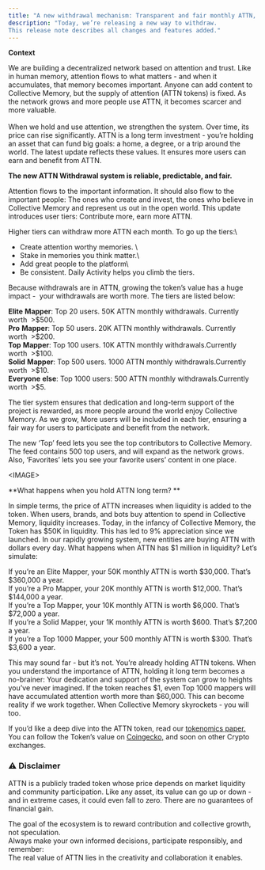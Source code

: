```yaml
---
title: "A new withdrawal mechanism: Transparent and fair monthly ATTN, according to your contribution. "
description: "Today, we’re releasing a new way to withdraw.
This release note describes all changes and features added."
---
```


**Context**

We are building a decentralized network based on attention and trust. Like in human memory, attention flows to what matters - and when it accumulates, that memory becomes important. Anyone can add content to Collective Memory, but the supply of attention (ATTN tokens) is fixed. As the network grows and more people use ATTN, it becomes scarcer and more valuable.\
\
When we hold and use attention, we strengthen the system. Over time, its price can rise significantly. ATTN is a long term investment - you’re holding an asset that can fund big goals: a home, a degree, or a trip around the world. The latest update reflects these values. It ensures more users can earn and benefit from ATTN. 

**The new ATTN Withdrawal system is reliable, predictable, and fair.**

Attention flows to the important information. It should also flow to the important people: The ones who create and invest, the ones who believe in Collective Memory and represent us out in the open world. This update introduces user tiers: Contribute more, earn more ATTN.

Higher tiers can withdraw more ATTN each month. To go up the tiers:\
- Create attention worthy memories. \
- Stake in memories you think matter.\
- Add great people to the platform\
- Be consistent. Daily Activity helps you climb the tiers.

Because withdrawals are in ATTN, growing the token’s value has a huge impact -  your withdrawals are worth more. The tiers are listed below: 

**Elite** **Mapper**: Top 20 users. 50K ATTN monthly withdrawals. Currently worth  \>\$500.\
**Pro** **Mapper**: Top 50 users. 20K ATTN monthly withdrawals. Currently worth  \>\$200.\
**Top** **Mapper**: Top 100 users. 10K ATTN monthly withdrawals.Currently worth  \>\$100.\
**Solid** **Mapper**: Top 500 users. 1000 ATTN monthly withdrawals.Currently worth  \>\$10.\
**Everyone** **else**: Top 1000 users: 500 ATTN monthly withdrawals.Currently worth  \>\$5.

The tier system ensures that dedication and long-term support of the project is rewarded, as more people around the world enjoy Collective Memory. As we grow, More users will be included in each tier, ensuring a fair way for users to participate and benefit from the network.

The new ‘Top’ feed lets you see the top contributors to Collective Memory. The feed contains 500 top users, and will expand as the network grows. Also, ‘Favorites’ lets you see your favorite users’ content in one place.

\<IMAGE\>

**What happens when you hold ATTN long term? **

In simple terms, the price of ATTN increases when liquidity is added to the token. When users, brands, and bots buy attention to spend in Collective Memory, liquidity increases. Today, in the infancy of Collective Memory, the Token has \$50K in liquidity. This has led to 9% appreciation since we launched. In our rapidly growing system, new entities are buying ATTN with dollars every day. What happens when ATTN has \$1 million in liquidity? Let’s simulate: 

If you’re an Elite Mapper, your 50K monthly ATTN is worth \$30,000. That’s \$360,000 a year. \
If you’re a Pro Mapper, your 20K monthly ATTN is worth \$12,000. That’s \$144,000 a year. \
If you’re a Top Mapper, your 10K monthly ATTN is worth \$6,000. That’s \$72,000 a year. \
If you’re a Solid Mapper, your 1K monthly ATTN is worth \$600. That’s \$7,200 a year.\
If you’re a Top 1000 Mapper, your 500 monthly ATTN is worth \$300. That’s \$3,600 a year.

This may sound far - but it’s not. You’re already holding ATTN tokens. When you understand the importance of ATTN, holding it long term becomes a no-brainer: Your dedication and support of the system can grow to heights you’ve never imagined. If the token reaches \$1, even Top 1000 mappers will have accumulated attention worth more than \$60,000. This can become reality if we work together. When Collective Memory skyrockets - you will too.

If you’d like a deep dive into the ATTN token, read our [<u>tokenomics paper.</u>](https://docs.collectivememory.ai/attn-token) \
You can follow the Token’s value on [<u>Coingecko,</u>](https://www.geckoterminal.com/base/pools/0xf90bd5415e8c812cb9a2015598193dcb11833d7c) and soon on other Crypto exchanges.

### **⚠️ Disclaimer**

ATTN is a publicly traded token whose price depends on market liquidity and community participation. Like any asset, its value can go up or down - and in extreme cases, it could even fall to zero. There are no guarantees of financial gain.

The goal of the ecosystem is to reward contribution and collective growth, not speculation.\
Always make your own informed decisions, participate responsibly, and remember:\
The real value of ATTN lies in the creativity and collaboration it enables.